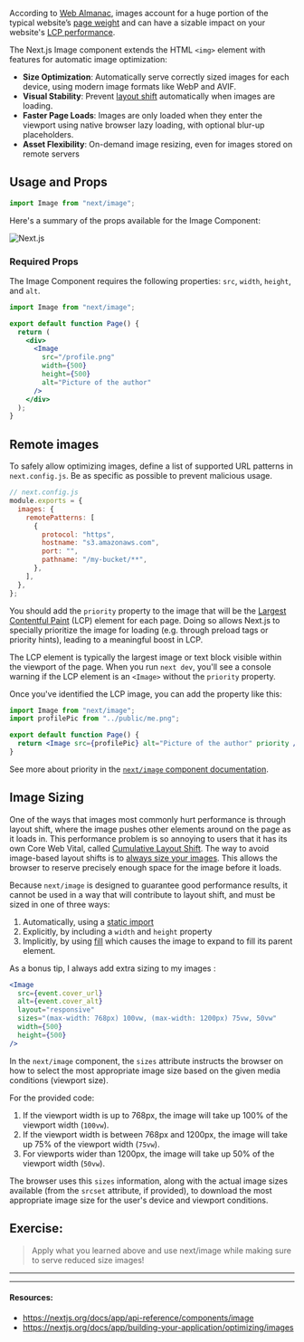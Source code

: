 According to [Web Almanac](https://almanac.httparchive.org/), images account for a huge portion of the typical website’s [page weight](https://almanac.httparchive.org/en/2022/page-weight#content-type-and-file-formats) and can have a sizable impact on your website's [LCP performance](https://almanac.httparchive.org/en/2022/performance#lcp-image-optimization).

The Next.js Image component extends the HTML `<img>` element with features for automatic image optimization:

- **Size Optimization**: Automatically serve correctly sized images for each device, using modern image formats like WebP and AVIF.
- **Visual Stability**: Prevent [layout shift](https://nextjs.org/learn/seo/web-performance/cls) automatically when images are loading.
- **Faster Page Loads**: Images are only loaded when they enter the viewport using native browser lazy loading, with optional blur-up placeholders.
- **Asset Flexibility**: On-demand image resizing, even for images stored on remote servers

## Usage and Props

```js
import Image from "next/image";
```

Here's a summary of the props available for the Image Component:

![Next.js](../../images/image-props.PNG)

### Required Props

The Image Component requires the following properties: `src`, `width`, `height`, and `alt`.

```jsx
import Image from "next/image";

export default function Page() {
  return (
    <div>
      <Image
        src="/profile.png"
        width={500}
        height={500}
        alt="Picture of the author"
      />
    </div>
  );
}
```

## Remote images

To safely allow optimizing images, define a list of supported URL patterns in `next.config.js`. Be as specific as possible to prevent malicious usage.

```js
// next.config.js
module.exports = {
  images: {
    remotePatterns: [
      {
        protocol: "https",
        hostname: "s3.amazonaws.com",
        port: "",
        pathname: "/my-bucket/**",
      },
    ],
  },
};
```

You should add the `priority` property to the image that will be the [Largest Contentful Paint](https://web.dev/lcp/#what-elements-are-considered) (LCP) element for each page. Doing so allows Next.js to specially prioritize the image for loading (e.g. through preload tags or priority hints), leading to a meaningful boost in LCP.

The LCP element is typically the largest image or text block visible within the viewport of the page. When you run `next dev`, you'll see a console warning if the LCP element is an `<Image>` without the `priority` property.

Once you've identified the LCP image, you can add the property like this:

```jsx
import Image from "next/image";
import profilePic from "../public/me.png";

export default function Page() {
  return <Image src={profilePic} alt="Picture of the author" priority />;
}
```

See more about priority in the [`next/image` component documentation](https://nextjs.org/docs/app/api-reference/components/image#priority).

## Image Sizing

One of the ways that images most commonly hurt performance is through layout shift, where the image pushes other elements around on the page as it loads in. This performance problem is so annoying to users that it has its own Core Web Vital, called [Cumulative Layout Shift](https://web.dev/cls/). The way to avoid image-based layout shifts is to [always size your images](https://web.dev/optimize-cls/#images-without-dimensions). This allows the browser to reserve precisely enough space for the image before it loads.

Because `next/image` is designed to guarantee good performance results, it cannot be used in a way that will contribute to layout shift, and must be sized in one of three ways:

1. Automatically, using a [static import](https://nextjs.org/docs/app/building-your-application/optimizing/images#local-images)
2. Explicitly, by including a `width` and `height` property
3. Implicitly, by using [fill](https://nextjs.org/docs/app/api-reference/components/image#fill) which causes the image to expand to fill its parent element.

As a bonus tip, I always add extra sizing to my images :

```jsx
<Image
  src={event.cover_url}
  alt={event.cover_alt}
  layout="responsive"
  sizes="(max-width: 768px) 100vw, (max-width: 1200px) 75vw, 50vw"
  width={500}
  height={500}
/>
```

In the `next/image` component, the `sizes` attribute instructs the browser on how to select the most appropriate image size based on the given media conditions (viewport size).

For the provided code:

1. If the viewport width is up to 768px, the image will take up 100% of the viewport width (`100vw`).
2. If the viewport width is between 768px and 1200px, the image will take up 75% of the viewport width (`75vw`).
3. For viewports wider than 1200px, the image will take up 50% of the viewport width (`50vw`).

The browser uses this `sizes` information, along with the actual image sizes available (from the `srcset` attribute, if provided), to download the most appropriate image size for the user's device and viewport conditions.

## Exercise:

> Apply what you learned above and use next/image while making sure to serve reduced size images!

---

---

#### Resources:

- https://nextjs.org/docs/app/api-reference/components/image
- https://nextjs.org/docs/app/building-your-application/optimizing/images
